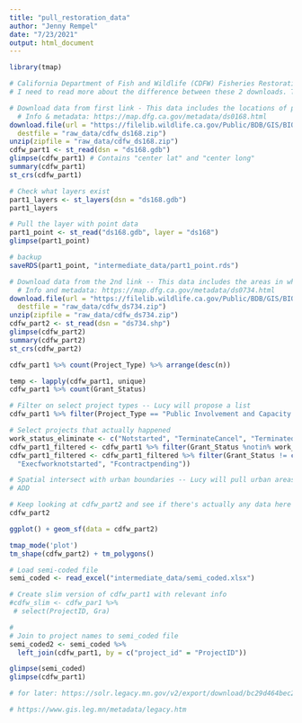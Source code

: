 ```yaml
---
title: "pull_restoration_data"
author: "Jenny Rempel"
date: "7/23/2021"
output: html_document
---
```


```r
library(tmap)
```

```r
# California Department of Fish and Wildlife (CDFW) Fisheries Restoration Grant Program (FRGP) 
# I need to read more about the difference between these 2 downloads. The first is a gdb and the second contains shp files.

# Download data from first link - This data includes the locations of projects. More research is needed to understand the differences between the two layers within this gdb.
  # Info & metadata: https://map.dfg.ca.gov/metadata/ds0168.html
download.file(url = "https://filelib.wildlife.ca.gov/Public/BDB/GIS/BIOS/Public_Datasets/100_199/ds168.zip", 
  destfile = "raw_data/cdfw_ds168.zip")
unzip(zipfile = "raw_data/cdfw_ds168.zip")
cdfw_part1 <- st_read(dsn = "ds168.gdb") 
glimpse(cdfw_part1) # Contains "center lat" and "center long"
summary(cdfw_part1) 
st_crs(cdfw_part1)

# Check what layers exist
part1_layers <- st_layers(dsn = "ds168.gdb")
part1_layers

# Pull the layer with point data
part1_point <- st_read("ds168.gdb", layer = "ds168")
glimpse(part1_point) 

# backup
saveRDS(part1_point, "intermediate_data/part1_point.rds")

# Download data from the 2nd link -- This data includes the areas in which the CDFW FRGP funds grants, but not the locations of projects.
  # Info and metadata: https://map.dfg.ca.gov/metadata/ds0734.html
download.file(url = "https://filelib.wildlife.ca.gov/Public/BDB/GIS/BIOS/Public_Datasets/700_799/ds734.zip", 
  destfile = "raw_data/cdfw_ds734.zip")
unzip(zipfile = "raw_data/cdfw_ds734.zip")
cdfw_part2 <- st_read(dsn = "ds734.shp")
glimpse(cdfw_part2)
summary(cdfw_part2)
st_crs(cdfw_part2)
```

```r
cdfw_part1 %>% count(Project_Type) %>% arrange(desc(n))
```

```r
temp <- lapply(cdfw_part1, unique)
cdfw_part1 %>% count(Grant_Status)

# Filter on select project types -- Lucy will propose a list
cdfw_part1 %>% filter(Project_Type == "Public Involvement and Capacity Building") %>% View()

# Select projects that actually happened
work_status_eliminate <- c("Notstarted", "TerminateCancel", "Terminated/Cancelled", "NA")
cdfw_part1_filtered <- cdfw_part1 %>% filter(Grant_Status %notin% work_status_eliminate) # THIS MAY NOT BE WORKING
cdfw_part1_filtered <- cdfw_part1_filtered %>% filter(Grant_Status != c("Cancelnofundsspent",
  "Execfworknotstarted", "Fcontractpending"))

# Spatial intersect with urban boundaries -- Lucy will pull urban areas file for CA 
# ADD
```

```r
# Keep looking at cdfw_part2 and see if there's actually any data here
cdfw_part2
```

```r
ggplot() + geom_sf(data = cdfw_part2)

tmap_mode('plot')
tm_shape(cdfw_part2) + tm_polygons()
```

```r
# Load semi-coded file
semi_coded <- read_excel("intermediate_data/semi_coded.xlsx")

# Create slim version of cdfw_part1 with relevant info
#cdfw_slim <- cdfw_par1 %>%
 # select(ProjectID, Gra)

# 
# Join to project names to semi_coded file
semi_coded2 <- semi_coded %>%
  left_join(cdfw_part1, by = c("project_id" = "ProjectID"))

glimpse(semi_coded)
glimpse(cdfw_part1)

```


```r
# for later: https://solr.legacy.mn.gov/v2/export/download/bc29d464bec222dba9523a7ccfc0abfc

# https://www.gis.leg.mn/metadata/legacy.htm
```
